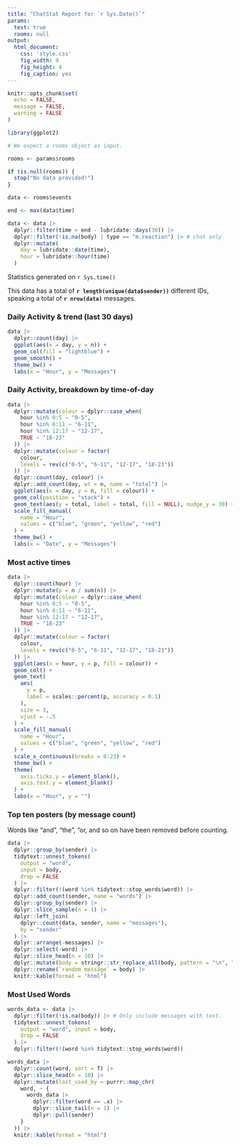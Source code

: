 ```yaml
---
title: "ChatStat Report for `r Sys.Date()`"
params:
  test: true
  rooms: null
output:
  html_document:
    css: 'style.css'
    fig_width: 9
    fig_height: 4
    fig_caption: yes
---
```


```r
knitr::opts_chunk$set(
  echo = FALSE,
  message = FALSE,
  warning = FALSE
)

library(ggplot2)

# We expect a rooms object as input.

rooms <- params$rooms

if (is.null(rooms)) {
  stop("No data provided!")
}

data <- rooms$events

end <- max(data$time)

data <- data |>
  dplyr::filter(time > end - lubridate::days(30)) |>
  dplyr::filter(!is.na(body) | type == "m.reaction") |> # chat only
  dplyr::mutate(
    day = lubridate::date(time),
    hour = lubridate::hour(time)
  )
```

Statistics generated on `r Sys.time()`

This data has a total of **`r length(unique(data$sender))`** different IDs,
speaking a total of **`r nrow(data)`** messages.

### Daily Activity & trend (last 30 days)

```r
data |>
  dplyr::count(day) |>
  ggplot(aes(x = day, y = n)) +
  geom_col(fill = "lightblue") +
  geom_smooth() +
  theme_bw() +
  labs(x = "Hour", y = "Messages")
```

### Daily Activity, breakdown by time-of-day

```r
data |>
  dplyr::mutate(colour = dplyr::case_when(
    hour %in% 0:5 ~ "0-5",
    hour %in% 6:11 ~ "6-11",
    hour %in% 12:17 ~ "12-17",
    TRUE ~ "18-23"
  )) |>
  dplyr::mutate(colour = factor(
    colour,
    levels = rev(c("0-5", "6-11", "12-17", "18-23"))
  )) |>
  dplyr::count(day, colour) |>
  dplyr::add_count(day, wt = n, name = "total") |>
  ggplot(aes(x = day, y = n, fill = colour)) +
  geom_col(position = "stack") +
  geom_text(aes(y = total, label = total, fill = NULL), nudge_y = 30) +
  scale_fill_manual(
    name = "Hour",
    values = c("blue", "green", "yellow", "red")
  ) +
  theme_bw() +
  labs(x = "Date", y = "Messages")
```

### Most active times

```r
data |>
  dplyr::count(hour) |>
  dplyr::mutate(p = n / sum(n)) |>
  dplyr::mutate(colour = dplyr::case_when(
    hour %in% 0:5 ~ "0-5",
    hour %in% 6:11 ~ "6-11",
    hour %in% 12:17 ~ "12-17",
    TRUE ~ "18-23"
  )) |>
  dplyr::mutate(colour = factor(
    colour,
    levels = rev(c("0-5", "6-11", "12-17", "18-23"))
  )) |>
  ggplot(aes(x = hour, y = p, fill = colour)) +
  geom_col() +
  geom_text(
    aes(
      y = p,
      label = scales::percent(p, accuracy = 0.1)
    ),
    size = 3,
    vjust = -.5
  ) +
  scale_fill_manual(
    name = "Hour",
    values = c("blue", "green", "yellow", "red")
  ) +
  scale_x_continuous(breaks = 0:23) +
  theme_bw() +
  theme(
    axis.ticks.y = element_blank(),
    axis.text.y = element_blank()
  ) +
  labs(x = "Hour", y = "")
```

### Top ten posters (by message count)

Words like "and", "the", "or, and so on have been removed before
counting.

```r
data |>
  dplyr::group_by(sender) |>
  tidytext::unnest_tokens(
    output = "word",
    input = body,
    drop = FALSE
  ) |>
  dplyr::filter(!(word %in% tidytext::stop_words$word)) |>
  dplyr::add_count(sender, name = "words") |>
  dplyr::group_by(sender) |>
  dplyr::slice_sample(n = 1) |>
  dplyr::left_join(
    dplyr::count(data, sender, name = "messages"),
    by = "sender"
  ) |>
  dplyr::arrange(-messages) |>
  dplyr::select(-word) |>
  dplyr::slice_head(n = 10) |>
  dplyr::mutate(body = stringr::str_replace_all(body, pattern = "\n", " ")) |>
  dplyr::rename(`random message` = body) |>
  knitr::kable(format = "html")
```

### Most Used Words

```r
words_data <- data |>
  dplyr::filter(!is.na(body)) |> # Only include messages with text.
  tidytext::unnest_tokens(
    output = "word", input = body,
    drop = FALSE
  ) |>
  dplyr::filter(!(word %in% tidytext::stop_words$word))

words_data |>
  dplyr::count(word, sort = T) |>
  dplyr::slice_head(n = 10) |>
  dplyr::mutate(last_used_by = purrr::map_chr(
    word, ~ {
      words_data |>
        dplyr::filter(word == .x) |>
        dplyr::slice_tail(n = 1) |>
        dplyr::pull(sender)
    }
  )) |>
  knitr::kable(format = "html")
```

